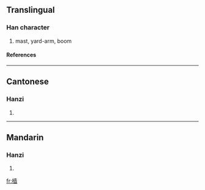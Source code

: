 {{see|檣}}

==Translingual==
===Han character===
{{Han char|rn=75|rad=木|as=11|sn=15|four=|canj=木土金田 (DGCW)}}
# mast, yard-arm, boom
====References====
{{Han ref|kx=0551.181|hdz=21275.090|uh=6A2F|ud=27183}}

----
==Cantonese==
===Hanzi===
{{yue-hanzi|jyut=|y=cheung4}}
# {{defn|Cantonese}}

----
==Mandarin==
===Hanzi===
{{cmn-hanzi|tra=檣|pin=[[cóng]] (cong2), [[qiáng]] (qiang2)|wg=ts'ung<sup>2</sup>, ch'iang<sup>2</sup>}}
# {{defn|Mandarin}}

[[fr:樯]]
